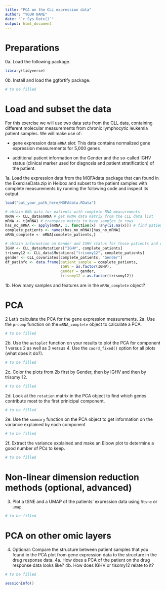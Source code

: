 ```yaml
---
title: "PCA on the CLL expression data"
author: "YOUR NAME"
date: "`r Sys.Date()`"
output: html_document
---
```


# Preparations

0a. Load the following package.
```r
library(tidyverse)
```

0b. Install and load the ggfortify package.
```r
# to be filled
```

# Load and subset the data
For this exercise we will use two data sets from the CLL data, containing different molecular measurements from chronic lymphocytic leukemia patient samples. We will make use of:

- gene expression data `mRNA` slot: This data contains normalized gene expression measurements for 5,000 genes

- additional patient information on the Gender and the so-called IGHV status (clinical marker used for diagnosis and patient stratification) of the patient.

1a. Load the expression data from the MOFAdata package that can found in the ExerciseData.zip in Heibox and subset to the patient samples with complete measurements by running the following code and inspect its output.
```r
load("put_your_path_here/MOFAdata.RData")

# obtain RNA data for patients with complete RNA measurements
mRNA <- CLL_data$mRNA # get mRNA data matrix from the CLL data list
mRNA <- t(mRNA) # transpose matrix to have samples in rows
has_no_mRNA <- apply(mRNA, 1, function(x) !any(is.na(x))) # find patient samples with complete mRNA information
complete_patients <- names(has_no_mRNA)[has_no_mRNA]
mRNA_complete <- mRNA[complete_patients,]

# obtain information on Gender and IGHV status for those patients and collect them in a dataframe
IGHV <- CLL_data$Mutations["IGHV", complete_patients]
trisomy12 <- CLL_data$Mutations["trisomy12", complete_patients]
gender <- CLL_covariates[complete_patients, "Gender"]
df_patinfo <- data.frame(patient_sample = complete_patients, 
                         IGHV = as.factor(IGHV),
                         gender = gender,
                         trisomy12 = as.factor(trisomy12))
```

1b. How many samples and features are in the `mRNA_complete` object?

# PCA
2 Let's calculate the PCA for the gene expression measurements.
2a. Use the `prcomp` function on the `mRNA_complete` object to calculate a PCA.
```r
# to be filled
```

2b. Use the `autoplot` function on your results to plot the PCA for component 1 versus 2 as well as 3 versus 4. Use the `coord_fixed()` option for all plots (what does it do?). 
```r
# to be filled
```

2c. Color the plots from 2b first by Gender, then by IGHV and then by trisomy 12.  
```r
# to be filled
```

2d. Look at the `rotation` matrix in the PCA object to find which genes contribute most to the first prinicipal component.
```r
# to be filled
```

2e. Use the `summary` function on the PCA object to get information on the variance explained by each component
```r
# to be filled
```

2f. Extract the variance explained and make an Elbow plot to determine a good number of PCs to keep.
```r
# to be filled
```

# Non-linear dimension reduction methods (optional, advanced)
3. Plot a tSNE and a UMAP of the patients' expression data using `Rtsne` or `umap`.
```r
# to be filled
```

# PCA on other omic layers
4. Optional: Compare the structure between patient samples that you found in the PCA plot from gene expression data to the structure in the drug response data.
4a. How does a PCA of the patient on the drug response data looks like? 
4b. How does IGHV or tisomy12 relate to it?
```r
# to be filled
```

```r
sessionInfo()
```

